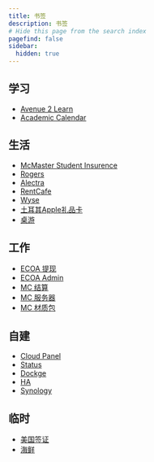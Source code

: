 ```yaml
---
title: 书签
description: 书签
# Hide this page from the search index
pagefind: false
sidebar:
  hidden: true
---
```

## 学习
- <a href="https://avenue.mcmaster.ca/login.php" target="_blank">Avenue 2 Learn</a>
- <a href="https://academiccalendars.romcmaster.ca//preview_program.php?catoid=53&poid=26810&returnto=10776" target="_blank">Academic Calendar</a>

## 生活
- <a href="https://wespeakstudent.com/home/8-mcmaster-university" target="_blank">McMaster Student Insurence</a>
- <a href="https://mybusinesshub.rogers.com/?returnUrl=dashboard" target="_blank">Rogers</a>
- <a href="https://myalectra.alectrautilities.com/portal/#/login" target="_blank">Alectra</a>
- <a href="https://quadrealres.securecafe.com/residentservices/apartmentsforrent/userlogin.aspx?nocache=1" target="_blank">RentCafe</a>
- <a href="https://myaccount.wysemeter.com/app/login.jsp" target="_blank">Wyse</a>
- <a href="https://www.oyunfor.com/apple-store/apple-store-itunes-gift-card/250-tl-tutarinda-app-store-itunes-hediye-karti" target="_blank">土耳其Apple礼品卡</a>
- <a href="https://boardgamearena.com/lobby" target="_blank">桌游</a>

## 工作
- <a href="https://oa.easecation.net/page/export-withdraw.php" target="_blank">ECOA 提现</a>
- <a href="https://ecoa.cw-internet.com/page/admin-index.php" target="_blank">ECOA Admin</a>
- <a href="https://mcdev.webapp.163.com/#/dataAnalysis/dataAnalysis_summary/jgpe" target="_blank">MC 结算</a>
- <a href="https://mcdev.webapp.163.com/#/incomes/detail/pe_multi/4619956744566574402/EC%E8%B5%B7%E5%BA%8A%E6%88%98%E4%BA%89%C2%B7%E5%9C%A3%E7%AC%A6%E4%BC%A0%E8%AF%B4" target="_blank">MC 服务器</a>
- <a href="https://mcdev.webapp.163.com/#/incomes/detail/pe/4629203742533403002/%E8%B6%85%E8%B6%8A%E6%99%82%E7%A9%BA%E3%81%AE%E8%A8%98%E6%86%B6%E3%80%82%E5%A4%A9%E7%A9%BA" target="_blank">MC 材质包</a>

## 自建
- <a href="https://admin.junxuanb.com:8443/login" target="_blank">Cloud Panel</a>
- <a href="https://status.junxuanb.com/dashboard" target="_blank">Status</a>
- <a href="http://nas.junxuanb.com:5001/" target="_blank">Dockge</a>
- <a href="http://nas.junxuanb.com:8123/" target="_blank">HA</a>
- <a href="http://nas.junxuanb.com:5000/#/signin" target="_blank">Synology</a>

## 临时
- <a href="https://ais.usvisa-info.com/en-ca/niv/users/sign_in" target="_blank">美国签证</a>
- <a href="https://seamaxwholesale.com/store/productlist?cat=all&sort=price" target="_blank">海鲜</a>